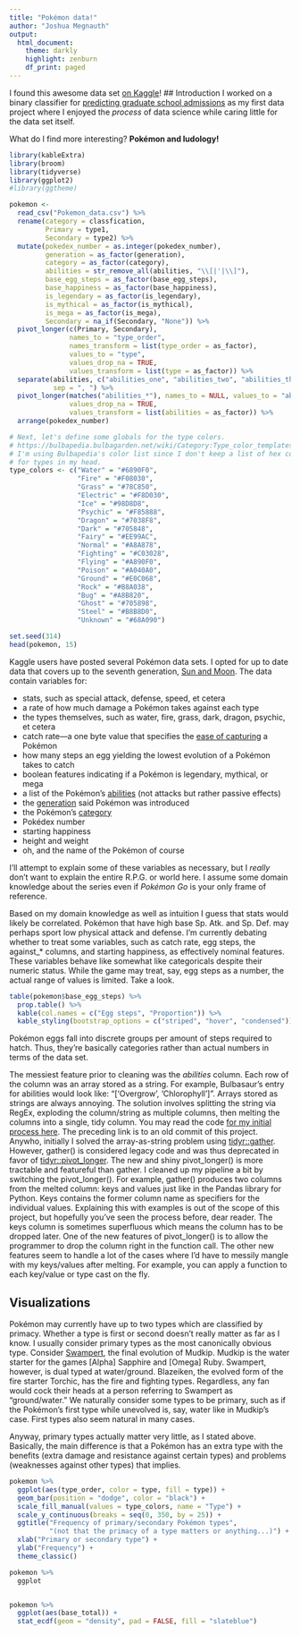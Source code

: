 ```yaml
---
title: "Pokémon data!"
author: "Joshua Megnauth"
output:
  html_document:
    theme: darkly
    highlight: zenburn
    df_print: paged
---
```

I found this awesome data set [on Kaggle](https://www.kaggle.com/rounakbanik/pokemon)!
## Introduction
I worked on a binary classifier for [predicting graduate school admissions](https://joshuamegnauth54.github.io/docs/projects/data/science/admissions2.html) as my first data project where I enjoyed the _process_ of data science while caring little for the data set itself.

What do I find more interesting? **Pokémon and ludology!**

```r
library(kableExtra)
library(broom)
library(tidyverse)
library(ggplot2)
#library(ggtheme)

pokemon <- 
  read_csv("Pokemon_data.csv") %>%
  rename(category = classfication,
         Primary = type1,
         Secondary = type2) %>%
  mutate(pokedex_number = as.integer(pokedex_number),
         generation = as_factor(generation),
         category = as_factor(category),
         abilities = str_remove_all(abilities, "\\[|'|\\]"),
         base_egg_steps = as_factor(base_egg_steps),
         base_happiness = as_factor(base_happiness),
         is_legendary = as_factor(is_legendary),
         is_mythical = as_factor(is_mythical),
         is_mega = as_factor(is_mega),
         Secondary = na_if(Secondary, "None")) %>%
  pivot_longer(c(Primary, Secondary),
               names_to = "type_order",
               names_transform = list(type_order = as_factor),
               values_to = "type",
               values_drop_na = TRUE,
               values_transform = list(type = as_factor)) %>%
  separate(abilities, c("abilities_one", "abilities_two", "abilities_three"),
           sep = ", ") %>%
  pivot_longer(matches("abilities_*"), names_to = NULL, values_to = "abilities",
               values_drop_na = TRUE,
               values_transform = list(abilities = as_factor)) %>%
  arrange(pokedex_number)

# Next, let's define some globals for the type colors.
# https://bulbapedia.bulbagarden.net/wiki/Category:Type_color_templates
# I'm using Bulbapedia's color list since I don't keep a list of hex colors
# for types in my head.
type_colors <- c("Water" = "#6890F0",
                 "Fire" = "#F08030",
                 "Grass" = "#78C850",
                 "Electric" = "#F8D030",
                 "Ice" = "#98D8D8",
                 "Psychic" = "#F85888",
                 "Dragon" = "#7038F8",
                 "Dark" = "#705848",
                 "Fairy" = "#EE99AC",
                 "Normal" = "#A8A878",
                 "Fighting" = "#C03028",
                 "Flying" = "#A890F0",
                 "Poison" = "#A040A0",
                 "Ground" = "#E0C068",
                 "Rock" = "#B8A038",
                 "Bug" = "#A8B820",
                 "Ghost" = "#705898",
                 "Steel" = "#B8B8D0",
                 "Unknown" = "#68A090")

set.seed(314)
head(pokemon, 15)
```

Kaggle users have posted several Pokémon data sets. I opted for up to date data that covers up to the seventh generation, [Sun and Moon](https://bulbapedia.bulbagarden.net/wiki/Pok%C3%A9mon_Sun_and_Moon). The data contain variables for: 

* stats, such as special attack, defense, speed, et cetera
* a rate of how much damage a Pokémon takes against each type
* the types themselves, such as water, fire, grass, dark, dragon, psychic, et cetera
* catch rate---a one byte value that specifies the [ease of capturing](https://bulbapedia.bulbagarden.net/wiki/Catch_rate) a Pokémon
* how many steps an egg yielding the lowest evolution of a Pokémon takes to catch
* boolean features indicating if a Pokémon is legendary, mythical, or mega
* a list of the Pokémon's [abilities](https://www.serebii.net/games/ability.shtml) (not attacks but rather passive effects)
* the [generation](https://bulbapedia.bulbagarden.net/wiki/Generation) said Pokémon was introduced
* the Pokémon's [category](https://bulbapedia.bulbagarden.net/wiki/Pok%C3%A9mon_category)
* Pokédex number
* starting happiness
* height and weight
* oh, and the name of the Pokémon of course

I'll attempt to explain some of these variables as necessary, but I *really* don't want to explain the entire R.P.G. or world here. I assume some domain knowledge about the series even if _Pokémon Go_ is your only frame of reference.

Based on my domain knowledge as well as intuition I guess that stats would likely be correlated. Pokémon that have high base Sp. Atk. and Sp. Def. may perhaps sport low physical attack and defense. I'm currently debating whether to treat some variables, such as catch rate, egg steps, the against_* columns, and starting happiness, as effectively nominal features. These variables behave like somewhat like categoricals despite their numeric status. While the game may treat, say, egg steps as a number, the actual range of values is limited. Take a look.

```r
table(pokemon$base_egg_steps) %>%
  prop.table() %>%
  kable(col.names = c("Egg steps", "Proportion")) %>%
  kable_styling(bootstrap_options = c("striped", "hover", "condensed"))
```
Pokémon eggs fall into discrete groups per amount of steps required to hatch. Thus, they're basically categories rather than actual numbers in terms of the data set.

The messiest feature prior to cleaning was the _abilities_ column. Each row of the column was an array stored as a string. For example, Bulbasaur's entry for abilities would look like: "['Overgrow', 'Chlorophyll']". Arrays stored as strings are always annoying. The solution involves splitting the string via RegEx, exploding the column/string as multiple columns, then melting the columns into a single, tidy column. You may read the code [for my initial process here](https://github.com/joshuamegnauth54/KagglePractice/commit/ab345bbadad67f5fb4d63d7b2d67a3b9d53f21b1#diff-52a5faa36d1a54f3aeeac9d175fea326). The preceding link is to an old commit of this project. Anywho, initially I solved the array-as-string problem using [tidyr::gather](https://tidyr.tidyverse.org/reference/gather.html). However, gather() is considered legacy code and was thus deprecated in favor of [tidyr::pivot_longer](https://tidyr.tidyverse.org/reference/pivot_longer.html). The new and shiny pivot_longer() is more tractable and featureful than gather. I cleaned up my pipeline a bit by switching the pivot_longer(). For example, gather() produces two columns from the melted column: keys and values just like in the Pandas library for Python. Keys contains the former column name as specifiers for the individual values. Explaining this with examples is out of the scope of this project, but hopefully you've seen the process before, dear reader. The keys column is sometimes superfluous which means the column has to be dropped later. One of the new features of pivot_longer() is to allow the programmer to drop the column right in the function call. The other new features seem to handle a lot of the cases where I'd have to messily mangle with my keys/values after melting. For example, you can apply a function to each key/value or type cast on the fly.

## Visualizations
Pokémon may currently have up to two types which are classified by primacy. Whether a type is first or second doesn't really matter as far as I know. I usually consider primary types as the most canonically obvious type. Consider [Swampert](https://bulbapedia.bulbagarden.net/wiki/Swampert_(Pok%C3%A9mon)), the final evolution of Mudkip. Mudkip is the water starter for the games [Alpha] Sapphire and [Omega] Ruby. Swampert, however, is dual typed at water/ground. Blazeiken, the evolved form of the fire starter Torchic, has the fire and fighting types. Regardless, any fan would cock their heads at a person referring to Swampert as "ground/water." We naturally consider some types to be primary, such as if the Pokémon's first type while unevolved is, say, water like in Mudkip's case. First types also seem natural in many cases.

Anyway, primary types actually matter very little, as I stated above. Basically, the main difference is that a Pokémon has an extra type with the benefits (extra damage and resistance against certain types) and problems (weaknesses against other types) that implies.
```r
pokemon %>%
  ggplot(aes(type_order, color = type, fill = type)) +
  geom_bar(position = "dodge", color = "black") +
  scale_fill_manual(values = type_colors, name = "Type") +
  scale_y_continuous(breaks = seq(0, 350, by = 25)) +
  ggtitle("Frequency of primary/secondary Pokémon types",
          "(not that the primacy of a type matters or anything...)") +
  xlab("Primary or secondary type") +
  ylab("Frequency") +
  theme_classic()
```


```r
pokemon %>%
  ggplot
```

```r

```

```r
pokemon %>%
  ggplot(aes(base_total)) +
  stat_ecdf(geom = "density", pad = FALSE, fill = "slateblue")
```
